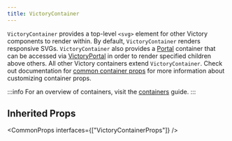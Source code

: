```yaml
---
title: VictoryContainer
---
```


`VictoryContainer` provides a top-level `<svg>` element for other Victory components to render within.
By default, `VictoryContainer` renders responsive SVGs. `VictoryContainer` also provides a [Portal][]
container that can be accessed via [VictoryPortal][] in order to render specified children above others. All other Victory containers extend `VictoryContainer`. Check out documentation for [common container props][] for more information about customizing container props.

:::info
For an overview of containers, visit the [containers](/docs/guides/containers) guide.
:::

## Inherited Props

<CommonProps
  interfaces={["VictoryContainerProps"]}
/>

[victoryportal]: /docs/api/victory-portal
[portal]: https://github.com/FormidableLabs/victory/blob/main/packages/victory-core/src/victory-portal/portal.tsx
[common container props]: /docs/api/victory-container-props
